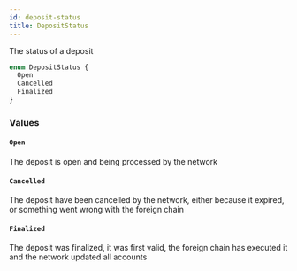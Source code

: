 ```yaml
---
id: deposit-status
title: DepositStatus
---
```



The status of a deposit

```graphql
enum DepositStatus {
  Open
  Cancelled
  Finalized
}
```


### Values

#### `Open` 

The deposit is open and being processed by the network


#### `Cancelled` 

The deposit have been cancelled by the network, either because it expired, or something went wrong with the foreign chain


#### `Finalized` 

The deposit was finalized, it was first valid, the foreign chain has executed it and the network updated all accounts




